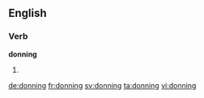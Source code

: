 
==English==

===Verb===
'''donning'''

# {{present participle of|don}}

[[de:donning]]
[[fr:donning]]
[[sv:donning]]
[[ta:donning]]
[[vi:donning]]